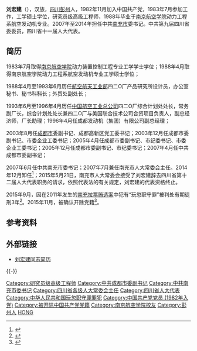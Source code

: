 '''刘宏建'''（{{bd|1962年|12月|}}），汉族，[[四川|四川]][[彭州|彭州]]人，1982年11月加入中国共产党，1983年7月参加工作，工学硕士学位，研究员级高级工程师，1988年毕业于[[南京航空学院|南京航空学院]]动力工程系航空发动机专业。2007年至2014年担任中共[[南充市|南充市]]委书记。中共第九届四川省委委员，四川省十一届人大代表。

== 简历 ==
1983年7月取得[[南京航空学院|南京航空学院]]动力装置控制工程专业工学学士学位；1988年4月取得南京航空学院动力工程系航空发动机专业工学硕士学位；

1988年4月至1993年6月历任[[航空航天工业部|航空航天工业部]]四二O厂产品研究所设计员，办公室秘书、秘书科科长；外贸处副处长；

1993年6月至1996年4月历任[[中国航空工业总公司|中国航空工业总公司]]四二O厂综合计划处处长，常务副厂长，综合计划处处长兼四二O厂与美国联合技术公司合资项目负责人，副总经济师，厂长助理；1996年4月任成都发动机（集团）有限公司副总经理；

2003年8月任[[成都市|成都市]]委副书记、成都高新区党工委书记；2003年12月任成都市委副书记、市委企业工委书记；2005年4月任成都市委副书记、市纪委书记、市委企业工委书记；2005年12月任成都市委副书记、市纪委书记；2007年4月任中共成都市委副书记；

2007年6月任中共南充市委书记；2007年7月兼任南充市人大常委会主任。2014年12月卸任<ref>{{cite web |url=http://www.chinadaily.com.cn/dfpd/sc/2014-12/25/content_19168823.htm |language= |title=李仲彬任南充市委书记 刘宏建不再担任 |publisher=四川日报网 |date=2014-12-25 |accessdate= |archive-url=https://web.archive.org/web/20151119174855/http://www.chinadaily.com.cn/dfpd/sc/2014-12/25/content_19168823.htm |archive-date=2015-11-19 |dead-url=yes }}</ref>；2015年5月21日，南充市人大常委会接受了刘宏建辞去四川省第十二届人大代表职务的请求，依照代表法的有关规定，刘宏建的代表资格终止。

2015年9月，因在2011年发生的[[南充拉票贿选案|南充拉票贿选案]]中犯有“玩忽职守罪”被判处有期徒刑3年<ref>{{cite web |url=http://news.sina.com.cn/c/2015-09-15/113132309643.shtml |language= |title=四川南充县委书记贿选当上市常委 判刑20年 |publisher=新华网 |date=2015年9月15日 |accessdate= |archive-date=2019-06-01 |archive-url=https://web.archive.org/web/20190601111313/http://news.sina.com.cn/c/2015-09-15/113132309643.shtml |dead-url=no }}</ref>。2015年11月，被确认开除党籍<ref>{{cite news|url=http://www.thepaper.cn/newsDetail_forward_1397978|language=|title=四川省委委员、南充市委原书记刘宏建被确认开除党籍|publisher=澎湃新闻|date=2015年11月17日|accessdate=2015年11月17日|archive-date=2019年6月5日|archive-url=https://web.archive.org/web/20190605130959/http://www.thepaper.cn/newsDetail_forward_1397978|dead-url=no}}</ref>。

== 参考资料 ==
{{reflist}}
== 外部链接 ==
*[http://news.sohu.com/20070826/n251783539.shtml 刘宏建同志简历] {{Wayback|url=http://news.sohu.com/20070826/n251783539.shtml |date=20190603050356 }}
{{-}}
{{start box}}
{{s-ppo|cpc}}
{{s-before|[[王宁_(四川)|王 宁]]}}
{{s-title|[[中国共产党南充市委员会|中国共产党南充市委员会]]书记|2007年6月-2014年12月}}
{{s-after|[[李仲彬|李仲彬]]}}
{{end box}}
{{中共十八大以来的反腐败工作}}
{{DEFAULTSORT:L刘}}
[[Category:研究员级高级工程师|Category:研究员级高级工程师]]
[[Category:中共成都市委副书记|Category:中共成都市委副书记]]
[[Category:中共南充市委书记|Category:中共南充市委书记]]
[[Category:四川省各级人大常委会主任|Category:四川省各级人大常委会主任]]
[[Category:四川省人大代表|Category:四川省人大代表]]
[[Category:中华人民共和国玩忽职守罪罪犯|Category:中华人民共和国玩忽职守罪罪犯]]
[[Category:中国共产党党员_(1982年入党)|Category:中国共产党党员 (1982年入党)]]
[[Category:被开除中国共产党党籍|Category:被开除中国共产党党籍]]
[[Category:南京航空学院校友|Category:南京航空学院校友]]
[[Category:彭州人|Category:彭州人]]
[[Category:刘姓|HONG]]